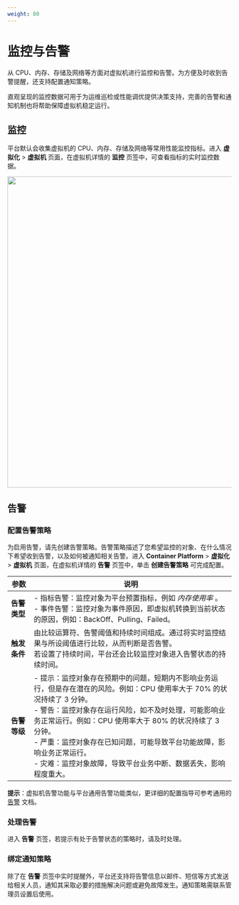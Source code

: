 ```yaml
---
weight: 80
---
```


# 监控与告警


从 CPU、内存、存储及网络等方面对虚拟机进行监控和告警。为方便及时收到告警提醒，还支持配置通知策略。

直观呈现的监控数据可用于为运维巡检或性能调优提供决策支持，完善的告警和通知机制也将帮助保障虚拟机稳定运行。

## 监控

平台默认会收集虚拟机的 CPU、内存、存储及网络等常用性能监控指标。进入 **虚拟化** > **虚拟机** 页面，在虚拟机详情的 **监控** 页签中，可查看指标的实时监控数据。

<img src="./assets/vmmonitor.png" width = "700" />

## 告警

### 配置告警策略

为启用告警，请先创建告警策略。告警策略描述了您希望监控的对象、在什么情况下希望收到告警，以及如何被通知相关告警。进入 **Container Platform** > **虚拟化** > **虚拟机** 页面，在虚拟机详情的 **告警** 页签中，单击 **创建告警策略** 可完成配置。

|参数| 说明                                                         |
| -------- | ------------------------------------------------------------ |
|**告警类型**| - 指标告警：监控对象为平台预置指标，例如 *内存使用率* 。<br />- 事件告警：监控对象为事件原因，即虚拟机转换到当前状态的原因，例如：BackOff、Pulling、Failed。 |
|**触发条件**| 由比较运算符、告警阈值和持续时间组成。通过将实时监控结果与所设阈值进行比较，从而判断是否告警。<br />若设置了持续时间，平台还会比较监控对象进入告警状态的持续时间。 |
|**告警等级**| - 提示：监控对象存在预期中的问题，短期内不影响业务运行，但是存在潜在的风险。例如：CPU 使用率大于 70% 的状况持续了 3 分钟。<br />- 警告：监控对象存在运行风险，如不及时处理，可能影响业务正常运行。例如：CPU 使用率大于 80% 的状况持续了 3 分钟。<br />- 严重：监控对象存在已知问题，可能导致平台功能故障，影响业务正常运行。<br />- 灾难：监控对象故障，导致平台业务中断、数据丢失，影响程度重大。 |

**提示**：虚拟机告警功能与平台通用告警功能类似，更详细的配置指导可参考通用的 [告警]() 文档。


### 处理告警

进入 **告警** 页签，若提示有处于告警状态的策略时，请及时处理。

### 绑定通知策略

除了在 **告警** 页签中实时提醒外，平台还支持将告警信息以邮件、短信等方式发送给相关人员，通知其采取必要的措施解决问题或避免故障发生。通知策略需联系管理员设置后使用。